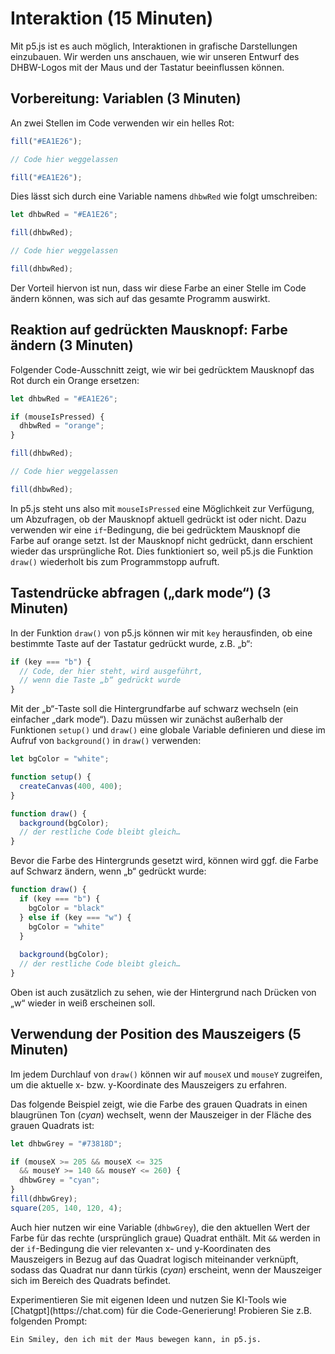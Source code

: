
# Interaktion (15 Minuten)

Mit p5.js ist es auch möglich, Interaktionen in grafische Darstellungen einzubauen. Wir werden uns anschauen, wie wir unseren Entwurf des DHBW-Logos mit der Maus und der Tastatur beeinflussen können.

## Vorbereitung: Variablen (3 Minuten)

An zwei Stellen im Code verwenden wir ein helles Rot:

```js
fill("#EA1E26");

// Code hier weggelassen

fill("#EA1E26");
```

Dies lässt sich durch eine Variable namens `dhbwRed` wie folgt umschreiben:

```js
let dhbwRed = "#EA1E26";

fill(dhbwRed);

// Code hier weggelassen

fill(dhbwRed);
```

Der Vorteil hiervon ist nun, dass wir diese Farbe an einer Stelle im Code ändern können, was sich auf das gesamte Programm auswirkt.

## Reaktion auf gedrückten Mausknopf: Farbe ändern (3 Minuten)

Folgender Code-Ausschnitt zeigt, wie wir bei gedrücktem Mausknopf das Rot durch ein Orange ersetzen:

```js
let dhbwRed = "#EA1E26";

if (mouseIsPressed) {
  dhbwRed = "orange";
}

fill(dhbwRed);

// Code hier weggelassen

fill(dhbwRed);
```

In p5.js steht uns also mit `mouseIsPressed` eine Möglichkeit zur Verfügung, um Abzufragen, ob der Mausknopf aktuell gedrückt ist oder nicht. Dazu verwenden wir eine `if`-Bedingung, die bei gedrücktem Mausknopf die Farbe auf orange setzt. Ist der Mausknopf nicht gedrückt, dann erschient wieder das ursprüngliche Rot. Dies funktioniert so, weil p5.js die Funktion `draw()` wiederholt bis zum Programmstopp aufruft.

## Tastendrücke abfragen („dark mode“) (3 Minuten)

In der Funktion `draw()` von p5.js können wir mit `key` herausfinden, ob eine bestimmte Taste auf der Tastatur gedrückt wurde, z.B. „b“:

```js
if (key === "b") {
  // Code, der hier steht, wird ausgeführt,
  // wenn die Taste „b“ gedrückt wurde
}
```

Mit der „b“-Taste soll die Hintergrundfarbe auf schwarz wechseln (ein einfacher „dark mode“). Dazu müssen wir zunächst außerhalb der Funktionen `setup()` und `draw()` eine globale Variable definieren und diese im Aufruf von `background()` in `draw()` verwenden:

```js
let bgColor = "white";

function setup() {
  createCanvas(400, 400);
}

function draw() {
  background(bgColor);
  // der restliche Code bleibt gleich…
}
```

Bevor die Farbe des Hintergrunds gesetzt wird, können wird ggf. die Farbe auf Schwarz ändern, wenn „b“ gedrückt wurde:

```js
function draw() {
  if (key === "b") {
    bgColor = "black"
  } else if (key === "w") {
    bgColor = "white"
  }
  
  background(bgColor);
  // der restliche Code bleibt gleich…
}
```

Oben ist auch zusätzlich zu sehen, wie der Hintergrund nach Drücken von „w“ wieder in weiß erscheinen soll.

## Verwendung der Position des Mauszeigers (5 Minuten)

Im jedem Durchlauf von `draw()` können wir auf `mouseX` und `mouseY` zugreifen, um die aktuelle x- bzw. y-Koordinate des Mauszeigers zu erfahren.

Das folgende Beispiel zeigt, wie die Farbe des grauen Quadrats in einen blaugrünen Ton (_cyan_) wechselt, wenn der Mauszeiger in der Fläche des grauen Quadrats ist:

```js
let dhbwGrey = "#73818D";

if (mouseX >= 205 && mouseX <= 325 
  && mouseY >= 140 && mouseY <= 260) {
  dhbwGrey = "cyan";
}
fill(dhbwGrey);
square(205, 140, 120, 4);
```

Auch hier nutzen wir eine Variable (`dhbwGrey`), die den aktuellen Wert der Farbe für das rechte (ursprünglich graue) Quadrat enthält. Mit `&&` werden in der `if`-Bedingung die vier relevanten x- und y-Koordinaten des Mauszeigers in Bezug auf das Quadrat logisch miteinander verknüpft, sodass das Quadrat nur dann türkis (_cyan_) erscheint, wenn der Mauszeiger sich im Bereich des Quadrats befindet.

<Callout type="info" emoji="👨🏻‍💻">
Experimentieren Sie mit eigenen Ideen und nutzen Sie 
KI-Tools wie [Chatgpt](https://chat.com) für die 
Code-Generierung! Probieren Sie z.B. folgenden Prompt:

```
Ein Smiley, den ich mit der Maus bewegen kann, in p5.js.
```
</Callout>
